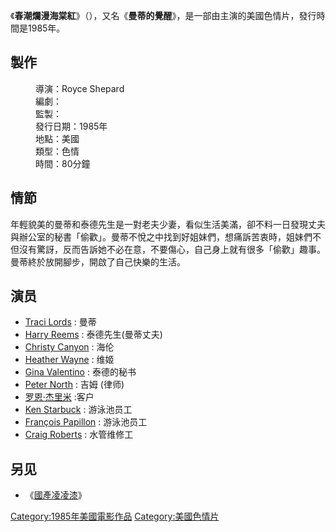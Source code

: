{{多個問題|
{{Unreferenced|time=2012-06-10}}
{{expert-subject|色情}}
}}
{{Infobox Film
|片名          = 春潮烂漫海棠红
|電影原名      = Educating Mandy
|圖像          = 
|圖像說明      = 
|導演          = Royce Shepard   
|監製          = {{le|Jim Reynolds}}  
|製片          = 
|編劇          = {{le|Will Kelly}}
|劇本          = 
|故事          = 
|旁白          = 
|統籌          = 
|主演          = 
|分級          = 
|副標題        = 
|主題曲        = 
|片頭曲        = 
|片尾曲        = 
|配樂          = 
|攝影          = 
|剪輯          = 
|製片商        = 
|發行商        = 
|上映日期      =1985年  |發行日期      = 
|片長          = 80分钟
|產地          = 
|語言          = 
|官方網站      = 
|預算          = 
|票房          = 
|前集          = 
|中國大陸片名  = 
|香港片名      = 
|澳門片名      = 
|新馬片名      = 
|臺灣片名      = 
|sarft_id    = <!-- 公映許可號碼 -->
|amg_id      = <!-- AMG（All Media Guide）ID -->
|imdb_id     = <!-- IMDB（互聯網電影數據庫）ID -->
}}

《'''春潮爛漫海棠紅'''》（{{lang-en|''Educating Mandy''}}），又名《'''曼蒂的覺醒'''》，是一部由{{le|Traci Lords}}主演的美國色情片，發行時間是1985年。

== 製作 ==    
:導演：Royce Shepard   
:編劇：{{le|Will Kelly}}   
:監製：{{le|Jim Reynolds}}   
:發行日期：1985年   
:地點：美國   
:類型：色情   
:時間：80分鐘   
   
== 情節 ==   
年輕貌美的曼蒂和泰德先生是一對老夫少妻，看似生活美滿，卻不料一日發現丈夫與辦公室的秘書「偷歡」。曼蒂不悅之中找到好姐妹們，想痛訴苦衷時，姐妹們不但沒有驚訝，反而告訴她不必在意，不要傷心，自己身上就有很多「偷歡」趣事。曼蒂終於放開腳步，開啟了自己快樂的生活。

== 演员 ==
* [[Traci_Lords|Traci Lords]] : 曼蒂
* [[Harry_Reems|Harry Reems]] : 泰德先生(曼蒂丈夫)
* [[Christy_Canyon|Christy Canyon]] : 海伦
* [[Heather_Wayne|Heather Wayne]] :  维姬
* [[Gina_Valentino|Gina Valentino]] : 泰德的秘书
* [[Peter_North|Peter North]] : 吉姆 (律师)
* [[罗恩·杰里米|罗恩·杰里米]] :客户
* [[Ken_Starbuck|Ken Starbuck]] : 游泳池员工
* [[François_Papillon|François Papillon]] : 游泳池员工
* [[Craig_Roberts|Craig Roberts]] : 水管维修工
==另见==
*《[[國產凌凌漆|國產凌凌漆]]》

[[Category:1985年美國電影作品|Category:1985年美國電影作品]]
[[Category:美國色情片|Category:美國色情片]]